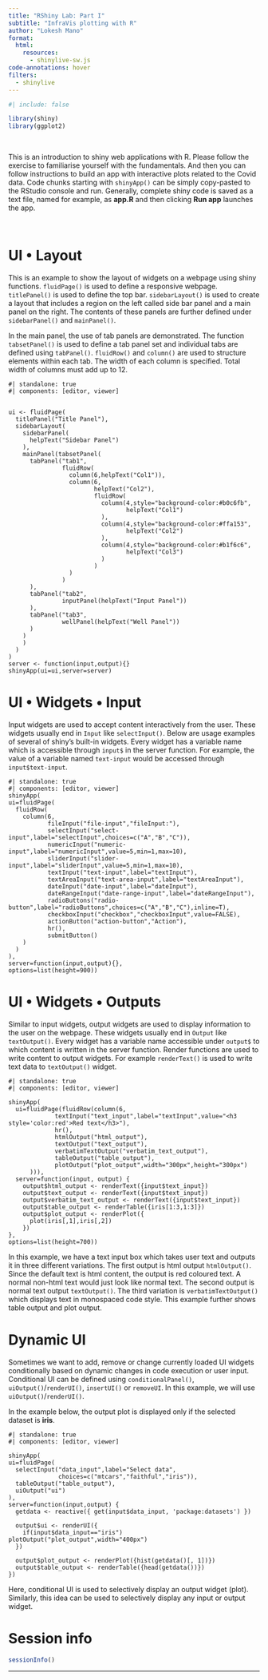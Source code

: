 ```yaml
---
title: "RShiny Lab: Part I"
subtitle: "InfraVis plotting with R"
author: "Lokesh Mano"
format:
  html:
    resources: 
      - shinylive-sw.js
code-annotations: hover
filters:
  - shinylive
---
```


```r
#| include: false

library(shiny)
library(ggplot2)
```

<br>
<div class="abstract spaced">
This is an introduction to shiny web applications with R. Please follow the exercise to familiarise yourself with the fundamentals. And then you can follow instructions to build an app with interactive plots related to the Covid data.  Code chunks starting with `shinyApp()` can be simply copy-pasted to the RStudio console and run. Generally, complete shiny code is saved as a text file, named for example, as **app.R** and then clicking **Run app** launches the app. 
</div>
<br>

# UI • Layout

This is an example to show the layout of widgets on a webpage using shiny functions. `fluidPage()` is used to define a responsive webpage. `titlePanel()` is used to define the top bar. `sidebarLayout()` is used to create a layout that includes a region on the left called side bar panel and a main panel on the right. The contents of these panels are further defined under `sidebarPanel()` and `mainPanel()`.

In the main panel, the use of tab panels are demonstrated. The function `tabsetPanel()` is used to define a tab panel set and individual tabs are defined using `tabPanel()`. `fluidRow()` and `column()` are used to structure elements within each tab. The width of each column is specified. Total width of columns must add up to 12.

```shinylive-r
#| standalone: true
#| components: [editor, viewer]


ui <- fluidPage(
  titlePanel("Title Panel"),
  sidebarLayout(
    sidebarPanel(
      helpText("Sidebar Panel")
    ),
    mainPanel(tabsetPanel(
      tabPanel("tab1",
               fluidRow(
                 column(6,helpText("Col1")),
                 column(6,
                        helpText("Col2"),
                        fluidRow(
                          column(4,style="background-color:#b0c6fb",
                                 helpText("Col1")
                          ),
                          column(4,style="background-color:#ffa153",
                                 helpText("Col2")
                          ),
                          column(4,style="background-color:#b1f6c6",
                                 helpText("Col3")
                          )
                        )
                 )
               )
      ),
      tabPanel("tab2",
               inputPanel(helpText("Input Panel"))
      ),
      tabPanel("tab3",
               wellPanel(helpText("Well Panel"))
      )
    )
    )
  )
)
server <- function(input,output){}
shinyApp(ui=ui,server=server)
```

# UI • Widgets • Input

Input widgets are used to accept content interactively from the user. These widgets usually end in `Input` like `selectInput()`. Below are usage examples of several of shiny's built-in widgets. Every widget has a variable name which is accessible through `input$` in the server function. For example, the value of a variable named `text-input` would be accessed through `input$text-input`.

```shinylive-r
#| standalone: true
#| components: [editor, viewer]
shinyApp(
ui=fluidPage(
  fluidRow(
    column(6,
           fileInput("file-input","fileInput:"),
           selectInput("select-input",label="selectInput",choices=c("A","B","C")),
           numericInput("numeric-input",label="numericInput",value=5,min=1,max=10),
           sliderInput("slider-input",label="sliderInput",value=5,min=1,max=10),
           textInput("text-input",label="textInput"),
           textAreaInput("text-area-input",label="textAreaInput"),
           dateInput("date-input",label="dateInput"),
           dateRangeInput("date-range-input",label="dateRangeInput"),
           radioButtons("radio-button",label="radioButtons",choices=c("A","B","C"),inline=T),
           checkboxInput("checkbox","checkboxInput",value=FALSE),
           actionButton("action-button","Action"),
           hr(),
           submitButton()
    )
  )
),
server=function(input,output){},
options=list(height=900))
```

# UI • Widgets • Outputs

Similar to input widgets, output widgets are used to display information to the user on the webpage. These widgets usually end in `Output` like `textOutput()`. Every widget has a variable name accessible under `output$` to which content is written in the server function. Render functions are used to write content to output widgets. For example `renderText()` is used to write text data to `textOutput()` widget.

```shinylive-r
#| standalone: true
#| components: [editor, viewer]

shinyApp(
  ui=fluidPage(fluidRow(column(6,
             textInput("text_input",label="textInput",value="<h3 style='color:red'>Red text</h3>"),
             hr(),
             htmlOutput("html_output"),
             textOutput("text_output"),
             verbatimTextOutput("verbatim_text_output"),
             tableOutput("table_output"),
             plotOutput("plot_output",width="300px",height="300px")
      ))),
  server=function(input, output) {
    output$html_output <- renderText({input$text_input})
    output$text_output <- renderText({input$text_input})
    output$verbatim_text_output <- renderText({input$text_input})
    output$table_output <- renderTable({iris[1:3,1:3]})
    output$plot_output <- renderPlot({
      plot(iris[,1],iris[,2])
    })
},
options=list(height=700))
```

In this example, we have a text input box which takes user text and outputs it in three different variations. The first output is html output `htmlOutput()`. Since the default text is html content, the output is red coloured text. A normal non-html text would just look like normal text. The second output is normal text output `textOutput()`. The third variation is `verbatimTextOutput()` which displays text in monospaced code style. This example further shows table output and plot output.

# Dynamic UI

Sometimes we want to add, remove or change currently loaded UI widgets conditionally based on dynamic changes in code execution or user input. Conditional UI can be defined using `conditionalPanel()`, `uiOutput()`/`renderUI()`, `insertUI()` or `removeUI`. In this example, we will use `uiOutput()`/`renderUI()`.

In the example below, the output plot is displayed only if the selected dataset is **iris**.

```shinylive-r
#| standalone: true
#| components: [editor, viewer]

shinyApp(
ui=fluidPage(
  selectInput("data_input",label="Select data",
              choices=c("mtcars","faithful","iris")),
  tableOutput("table_output"),
  uiOutput("ui")
),
server=function(input,output) {
  getdata <- reactive({ get(input$data_input, 'package:datasets') })
  
  output$ui <- renderUI({
    if(input$data_input=="iris") plotOutput("plot_output",width="400px")
  })
  
  output$plot_output <- renderPlot({hist(getdata()[, 1])})
  output$table_output <- renderTable({head(getdata())})
})
```

Here, conditional UI is used to selectively display an output widget (plot). Similarly, this idea can be used to selectively display any input or output widget.



# Session info

```r
sessionInfo()
```

***